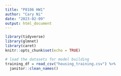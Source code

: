```yaml
---
title: "P8106 HW1"
author: "Cary Ni"
date: "2023-02-09"
output: html_document
---
```


```r
library(tidyverse)
library(glmnet)
library(caret)
knitr::opts_chunk$set(echo = TRUE)
```

```r
# load the datasets for model building
training_df = read_csv("housing_training.csv") %>% 
  janitor::clean_names()
```


